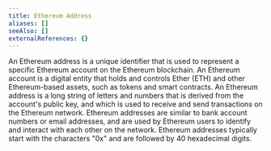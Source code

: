 ```yaml
---
title: Ethereum Address
aliases: []
seeAlso: []
externalReferences: {}
---
```


An Ethereum address is a unique identifier that is used to represent a specific Ethereum account on the Ethereum blockchain. An Ethereum account is a digital entity that holds and controls Ether (ETH) and other Ethereum-based assets, such as tokens and smart contracts. An Ethereum address is a long string of letters and numbers that is derived from the account's public key, and which is used to receive and send transactions on the Ethereum network. Ethereum addresses are similar to bank account numbers or email addresses, and are used by Ethereum users to identify and interact with each other on the network. Ethereum addresses typically start with the characters "0x" and are followed by 40 hexadecimal digits.
